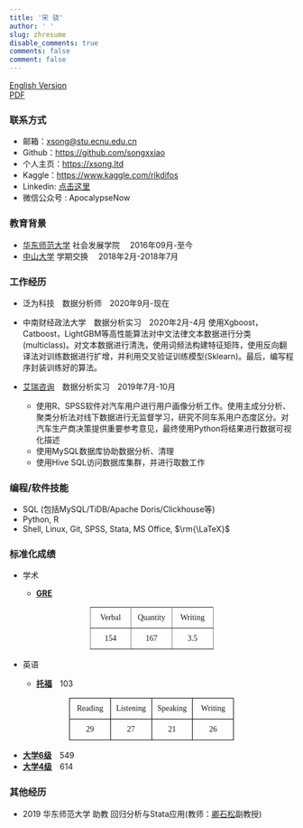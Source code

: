 ```yaml
---
title: '宋 骁'
author: ' '
slug: zhresume
disable_comments: true
comments: false
comment: false
---
```


[English Version](/en/enresume/)  
[PDF](/chnxsong.pdf)

### 联系方式

+ 邮箱：<xsong@stu.ecnu.edu.cn>
+ Github：<https://github.com/songxxiao>
+ 个人主页：<https://xsong.ltd>
+ Kaggle：<https://www.kaggle.com/rikdifos>
+ Linkedin: [点击这里](<https://www.linkedin.com/in/xiaosongmalcolm/?locale=zh_CN>)
+ 微信公众号 : ApocalypseNow

<!--
+ 微信公众号：[ApocalypseNow](https://mp.weixin.qq.com/s/yyJ3l7RTImYTKDrIynwmPA)
 
### 相关课程

+ R语言数据分析
+ 算法与程序设计基础 (Python)
+ 回归分析与Stata应用
+ SPSS应用
+ 类别数据分析
+ 概率与统计导论
+ 社会模拟与[NetLogo](http://ccl.northwestern.edu/netlogo/)应用
-->

### 教育背景

+ [华东师范大学](https://www.ecnu.edu.cn/)   社会发展学院 &emsp;2016年09月-至今
+ [中山大学](http://www.sysu.edu.cn/2012/cn/index.htm)  学期交换 &emsp;2018年2月-2018年7月


### 工作经历

+ 泛为科技&emsp;数据分析师&emsp;2020年9月-现在

+ 中南财经政法大学&emsp;数据分析实习&emsp;2020年2月-4月 
   使用Xgboost，Catboost，LightGBM等高性能算法对中文法律文本数据进行分类(multiclass)。对文本数据进行清洗，使用词频法构建特征矩阵，使用反向翻译法对训练数据进行扩增，并利用交叉验证训练模型(Sklearn)。最后，编写程序封装训练好的算法。

+ [艾瑞咨询](https://www.iresearch.com.cn/)&emsp;数据分析实习&emsp;2019年7月-10月 
   + 使用R、SPSS软件对汽车用户进行用户画像分析工作。使用主成分分析、聚类分析法对线下数据进行无监督学习，研究不同车系用户态度区分。对汽车生产商决策提供重要参考意见，最终使用Python将结果进行数据可视化描述
   + 使用MySQL数据库协助数据分析、清理
   + 使用Hive SQL访问数据库集群，并进行取数工作
   
   
### 编程/软件技能


+ SQL (包括MySQL/TiDB/Apache Doris/Clickhouse等)
+ Python, R
+ Shell, Linux, Git, SPSS, Stata, MS Office, $\rm{\LaTeX}$

<!--
### 培训经历

+ [狗熊会](http://www.xiong99.com.cn/about.php) 在线实习项目 &emsp;2019年5月&emsp;      
课程：[信用卡申请评分模型](https://mp.weixin.qq.com/s/bbxWicZfk5ZMl27LbI0E1Q)  
使用Python的`pandas`库进行数据清理、探索性数据分析和可视化。使用IV和WOE方法分析各个特征对于因变量的预测能力。使用Logistic回归、CART决策树、随机森林、KNN、GBDT、Xgboost等方法建立信用卡评分模型。使用`sklearn`库的交叉验证(Cross-Validation)的方法训练模型并调参，预测信用卡申请者拖欠账单的概率。最终形成完整的[数据分析报告](https://xsong.ltd/archives/pandas/scorecard)。

+ 北京大学-密歇根大学学院 暑期课程 &emsp;2018年8月  
课程：[因果推论方法的研究设计和敏感性分析](http://www.oir.pku.edu.cn/umich/jxsz1/nsqkczsjz2018.htm) (总成绩：94/100)

+ 上海大学  [第6届·应用社会科学研究方法研修班](http://caser.ust.hk/?act=course_main&id=16) &emsp;2017年7月  
课程：Stata与应用回归分析基础，类别数据分析

### 项目经历

+ 垃圾信息判别网页应用  
2020年    
本程序使用5567条英文短信数据作为训练集，训练了Logistic回归、朴素贝叶斯、决策树、随机森林、支持向量机等算法。训练好的模型被编写成基于R 语言的Shiny App。用户输入一段短信内容文本，并选择一个分类器，就能得到该文本的分类结果。考虑到用户的语言习惯，特别设置了中英双语界面的切换功能。
[在线app](https://xiaosong.shinyapps.io/spam_text/)
[源代码](https://github.com/songxxiao/txtnb)

### 科研经历

+ **机器学习在社会科学实证研究中的应用:以中国教育追踪调查数据为例**&emsp;2020年  
学士学位论文  ([PDF](/mlinss.pdf))  


+ **土地流转的福利效应与社会不平等:基于中国家庭追踪调查面板数据的分析**&emsp;2018年-2019年   
国家大学生创新训练项目&emsp;独立作者  
使用[中国家庭追踪调查(CFPS)](http://www.isss.pku.edu.cn/cfps/)数据，通过Stata和R进行数据清理和计量经济分析。使用无条件分位数回归和固定效应模型估计土地流转行为的福利效应和对社会不平等的影响。使用`ggplot2`软件包进行地理信息可视化。([PDF](/land.pdf))  
导师：[卿石松](https://faculty.ecnu.edu.cn/s/2136/main.jspy)


### 获奖情况 

+ 2020年 Kaggle M5 [沃尔玛销量时间序列预测 - Accuracy](https://www.kaggle.com/c/m5-forecasting-accuracy)  
103rd/5558 Top2%&emsp;银牌

+ 2020年 Kaggle M5 [沃尔玛销量时间序列预测 - Uncertainty](https://www.kaggle.com/c/m5-forecasting-uncertainty)  
18th/909 Top2%&emsp;银牌



+ 2019年 华东师范大学优秀学生三等奖学金
+ 2019年 华东师范大学第二十七届 **大夏杯** 大学生课外学术科技作品竞赛&emsp;三等奖  
+ 2019年 [第二届全国高校数据驱动创新研究大赛](http://opendata.pku.edu.cn/competition-2019.xhtml;jsessionid=200f6d0adbfa75292afed361235f)&emsp;优秀奖
+ 2018年 上海市 [第十二届本科生社会科学论坛](http://www.shupl.edu.cn/2018/1125/c1168a51557/page.htm)&emsp;特等奖
+ 2018年 华东师范大学第二十六届 **大夏杯** 大学生课外学术科技作品竞赛&emsp;二等奖  
+ 2018年 华东师范大学优秀学生二等奖学金
+ 2017年 华东师范大学优秀学生二等奖学金
+ 2017年 华东师范大学 智慧杯 哲学写作比赛&emsp;一等奖

### 会议报告

+ 2020年5月  机器学习在社会科学实证研究中的应用 华东师范大学社会发展学院学士学位论文答辩

+ 2018年7月 中国社会学年会 [大型学术调查反思与社会质量研究 论坛](http://css.cssn.cn/xsdt/zwdt/201805/t20180531_4323061.shtml) 南京大学    
论坛主持人：李炜

+ 2017年11月 中国社会学会 [社会分层与流动冬季论坛](http://sociology.cssn.cn/xstt/xhzywyh/201712/t20171220_3786193.shtml) 西安交通大学  
现场宣读  
论坛主持人：[吴愈晓](https://sociology.nju.edu.cn/99/2b/c17737a301355/page.htm)、[李煜](http://www.ssdpp.fudan.edu.cn/portal/f02f3f0f152247628e5e173df9bcecfd/orotsd.html)



&nbsp;   

+ [俺来也](http://www.anlaiye.com.cn/index.html) · [西游早餐](https://www.sohu.com/a/166510488_259362)&emsp;校园经理&emsp;2017年9月-2018年1月  
负责统筹华东师范大学区域西游早餐校园经理业务, 包括统筹配送，售后处理，商户联络，兼职配送员招募。在华东师范大学内招募约10 位校园兼职早餐配送员。完成每位配送员平均每月1000 订单的目标。
--->

### 标准化成绩

+ 学术

  + **[GRE](https://www.ets.org/gre)** 
  
<center>  
 <table style="border-collapse:collapse;border-spacing:0;table-layout: fixed; width: 219px" class="tg"><colgroup><col style="width: 73px"><col style="width: 73px"><col style="width: 73px"></colgroup><tr><th style="font-family:Georgia, serif !important;;font-size:14px;font-weight:normal;padding:10px 5px;border-style:solid;border-width:1px;overflow:hidden;word-break:normal;border-color:inherit;text-align:center;vertical-align:middle">Verbal</th><th style="font-family:Georgia, serif !important;;font-size:14px;font-weight:normal;padding:10px 5px;border-style:solid;border-width:1px;overflow:hidden;word-break:normal;border-color:inherit;text-align:center;vertical-align:middle">Quantity</th><th style="font-family:Georgia, serif !important;;font-size:14px;font-weight:normal;padding:10px 5px;border-style:solid;border-width:1px;overflow:hidden;word-break:normal;border-color:inherit;text-align:center;vertical-align:middle">Writing</th></tr><tr><td style="font-family:Georgia, serif !important;;font-size:14px;padding:10px 5px;border-style:solid;border-width:1px;overflow:hidden;word-break:normal;border-color:inherit;text-align:center;vertical-align:middle">154</td><td style="font-family:Georgia, serif !important;;font-size:14px;padding:10px 5px;border-style:solid;border-width:1px;overflow:hidden;word-break:normal;border-color:inherit;text-align:center;vertical-align:middle">167</td><td style="font-family:Georgia, serif !important;;font-size:14px;padding:10px 5px;border-style:solid;border-width:1px;overflow:hidden;word-break:normal;border-color:inherit;text-align:center;vertical-align:middle">3.5</td></tr></table>
</center>  

+ 英语

  + **[托福](https://www.ets.org/toefl)**&emsp;103  
  
<center>  
<table style="border-collapse:collapse;border-spacing:0;table-layout: fixed; width: 292px" class="tg"><colgroup><col style="width: 73px"><col style="width: 73px"><col style="width: 73px"><col style="width: 73px"></colgroup><tr><th style="font-family:Georgia, serif !important;;font-size:14px;font-weight:normal;padding:10px 5px;border-style:solid;border-width:1px;overflow:hidden;word-break:normal;border-color:black;text-align:center;vertical-align:middle">Reading</th><th style="font-family:Georgia, serif !important;;font-size:14px;font-weight:normal;padding:10px 5px;border-style:solid;border-width:1px;overflow:hidden;word-break:normal;border-color:black;text-align:center;vertical-align:middle">Listening</th><th style="font-family:Georgia, serif !important;;font-size:14px;font-weight:normal;padding:10px 5px;border-style:solid;border-width:1px;overflow:hidden;word-break:normal;border-color:black;text-align:center;vertical-align:middle">Speaking</th><th style="font-family:Georgia, serif !important;;font-size:14px;font-weight:normal;padding:10px 5px;border-style:solid;border-width:1px;overflow:hidden;word-break:normal;border-color:black;text-align:center;vertical-align:top">Writing</th></tr><tr><td style="font-family:Georgia, serif !important;;font-size:14px;padding:10px 5px;border-style:solid;border-width:1px;overflow:hidden;word-break:normal;border-color:black;text-align:center;vertical-align:middle">29</td><td style="font-family:Georgia, serif !important;;font-size:14px;padding:10px 5px;border-style:solid;border-width:1px;overflow:hidden;word-break:normal;border-color:black;text-align:center;vertical-align:middle">27</td><td style="font-family:Georgia, serif !important;;font-size:14px;padding:10px 5px;border-style:solid;border-width:1px;overflow:hidden;word-break:normal;border-color:black;text-align:center;vertical-align:middle">21</td><td style="font-family:Georgia, serif !important;;font-size:14px;padding:10px 5px;border-style:solid;border-width:1px;overflow:hidden;word-break:normal;border-color:black;text-align:center;vertical-align:top">26</td></tr></table>   

</center>

  + **[大学6级](http://cet.neea.edu.cn/)**&emsp;549
  + **[大学4级](http://cet.neea.edu.cn/)**&emsp;614  


### 其他经历

+ 2019 华东师范大学 助教 
回归分析与Stata应用(教师：[卿石松](https://faculty.ecnu.edu.cn/s/2136/main.jspy)副教授)





